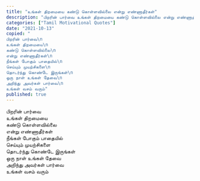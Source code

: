 ```yaml
---
title: "உங்கள் திறமையை கண்டு கொள்ளவில்லை என்று எண்ணாதீர்கள்"
description: "பிறரின் பார்வை உங்கள் திறமையை கண்டு கொள்ளவில்லை என்று எண்ணாதீர்கள்."
categories: ["Tamil Motivational Quotes"]
date: "2021-10-13"
copied: "
பிறரின் பார்வை\n
உங்கள் திறமையை\n
கண்டு கொள்ளவில்லை\n
என்று எண்ணாதீர்கள்\n
நீங்கள் போகும் பாதையில்\n
செய்யும் முயற்சிகளை\n
தொடர்ந்து கொண்டே இருங்கள்\n
ஒரு நாள் உங்கள் தேவை\n
அறிந்து அவர்கள் பார்வை\n
உங்கள் வசம் வரும்"
published: true
---
```


பிறரின் பார்வை  
உங்கள் திறமையை  
கண்டு கொள்ளவில்லை  
என்று எண்ணாதீர்கள்  
நீங்கள் போகும் பாதையில்  
செய்யும் முயற்சிகளை  
தொடர்ந்து கொண்டே இருங்கள்  
ஒரு நாள் உங்கள் தேவை  
அறிந்து அவர்கள் பார்வை  
உங்கள் வசம் வரும்
